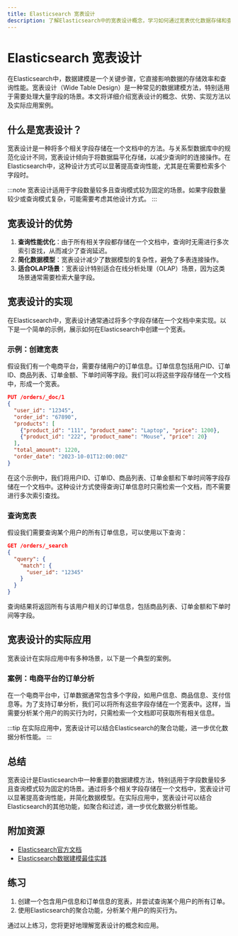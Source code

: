 ```yaml
---
title: Elasticsearch 宽表设计
description: 了解Elasticsearch中的宽表设计概念，学习如何通过宽表优化数据存储和查询性能。本文适合初学者，包含实际案例和代码示例。
---
```


# Elasticsearch 宽表设计

在Elasticsearch中，数据建模是一个关键步骤，它直接影响数据的存储效率和查询性能。宽表设计（Wide Table Design）是一种常见的数据建模方法，特别适用于需要处理大量字段的场景。本文将详细介绍宽表设计的概念、优势、实现方法以及实际应用案例。

## 什么是宽表设计？

宽表设计是一种将多个相关字段存储在一个文档中的方法。与关系型数据库中的规范化设计不同，宽表设计倾向于将数据扁平化存储，以减少查询时的连接操作。在Elasticsearch中，这种设计方式可以显著提高查询性能，尤其是在需要检索多个字段时。

:::note
宽表设计适用于字段数量较多且查询模式较为固定的场景。如果字段数量较少或查询模式复杂，可能需要考虑其他设计方式。
:::

## 宽表设计的优势

1. **查询性能优化**：由于所有相关字段都存储在一个文档中，查询时无需进行多次索引查找，从而减少了查询延迟。
2. **简化数据模型**：宽表设计减少了数据模型的复杂性，避免了多表连接操作。
3. **适合OLAP场景**：宽表设计特别适合在线分析处理（OLAP）场景，因为这类场景通常需要检索大量字段。

## 宽表设计的实现

在Elasticsearch中，宽表设计通常通过将多个字段存储在一个文档中来实现。以下是一个简单的示例，展示如何在Elasticsearch中创建一个宽表。

### 示例：创建宽表

假设我们有一个电商平台，需要存储用户的订单信息。订单信息包括用户ID、订单ID、商品列表、订单金额、下单时间等字段。我们可以将这些字段存储在一个文档中，形成一个宽表。

```json
PUT /orders/_doc/1
{
  "user_id": "12345",
  "order_id": "67890",
  "products": [
    {"product_id": "111", "product_name": "Laptop", "price": 1200},
    {"product_id": "222", "product_name": "Mouse", "price": 20}
  ],
  "total_amount": 1220,
  "order_date": "2023-10-01T12:00:00Z"
}
```

在这个示例中，我们将用户ID、订单ID、商品列表、订单金额和下单时间等字段存储在一个文档中。这种设计方式使得查询订单信息时只需检索一个文档，而不需要进行多次索引查找。

### 查询宽表

假设我们需要查询某个用户的所有订单信息，可以使用以下查询：

```json
GET /orders/_search
{
  "query": {
    "match": {
      "user_id": "12345"
    }
  }
}
```

查询结果将返回所有与该用户相关的订单信息，包括商品列表、订单金额和下单时间等字段。

## 宽表设计的实际应用

宽表设计在实际应用中有多种场景，以下是一个典型的案例。

### 案例：电商平台的订单分析

在一个电商平台中，订单数据通常包含多个字段，如用户信息、商品信息、支付信息等。为了支持订单分析，我们可以将所有这些字段存储在一个宽表中。这样，当需要分析某个用户的购买行为时，只需检索一个文档即可获取所有相关信息。

:::tip
在实际应用中，宽表设计可以结合Elasticsearch的聚合功能，进一步优化数据分析性能。
:::

## 总结

宽表设计是Elasticsearch中一种重要的数据建模方法，特别适用于字段数量较多且查询模式较为固定的场景。通过将多个相关字段存储在一个文档中，宽表设计可以显著提高查询性能，并简化数据模型。在实际应用中，宽表设计可以结合Elasticsearch的其他功能，如聚合和过滤，进一步优化数据分析性能。

## 附加资源

- [Elasticsearch官方文档](https://www.elastic.co/guide/en/elasticsearch/reference/current/index.html)
- [Elasticsearch数据建模最佳实践](https://www.elastic.co/blog/data-modeling-best-practices-in-elasticsearch)

## 练习

1. 创建一个包含用户信息和订单信息的宽表，并尝试查询某个用户的所有订单。
2. 使用Elasticsearch的聚合功能，分析某个用户的购买行为。

通过以上练习，您将更好地理解宽表设计的概念和应用。